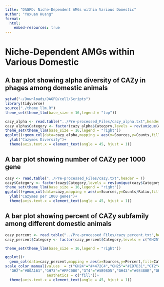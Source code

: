 ```yaml
---
title: "DAGPD: Niche-Dependent AMGs within Various Domestic"
author: "Yuxuan Huang"
format: 
  html:
    embed-resources: true
---
```


# Niche-Dependent AMGs within Various Domestic

## A bar plot showing alpha diversity of CAZy in phages among domestic animals

```r
setwd("~/Downloads/DAGPD/cell/Scripts")
library(tidyverse)
source("./theme_llm.R")
theme_set(theme_llm(base_size = 16,legend = "top"))

cazy_alpha <- read.table("../Pre-processed_Files/cazy_alpha.txt",header = T)
cazy_alpha$Category <- factor(cazy_alpha$Category,levels = rev(unique(cazy_alpha$Category)))
theme_set(theme_llm(base_size = 16,legend = "right"))
ggplot()+geom_col(data=cazy_alpha,mapping = aes(x=Sources,y=Counts,fill=Category),width=0.5)+scale_fill_brewer(palette = "Set3")+
  ylab("Cazymes Diversity")+
  theme(axis.text.x = element_text(angle = 45, hjust = 1))

```

## A bar plot showing number of CAZy per 1000 gene
```r
cazy <- read.table("../Pre-processed_Files/cazy.txt",header = T)
cazy$Category <- factor(cazy$Category,levels = rev(unique(cazy$Category)))
theme_set(theme_llm(base_size = 16,legend = "right"))
ggplot()+geom_col(data=cazy,mapping = aes(x=Sources,y=Counts/Ratio,fill=Category),width=0.5)+scale_fill_brewer(palette = "Set3")+
  ylab("Cazymes per 1000 genes")+
  theme(axis.text.x = element_text(angle = 45, hjust = 1))

```

## A bar plot showing percent of CAZy subfamily among different domestic animals
```r
cazy_percent <- read.table("../Pre-processed_Files/cazy_percent.txt",header = T)
cazy_percent$Category <- factor(cazy_percent$Category,levels = c("GH25","GH23","GH24","GH108", "GT2", "GH73", "GT51", "GT4","GH19", "CBM50","GH13", "GH2", "GH43","Others"))

theme_set(theme_llm(base_size = 16,legend = "right"))

ggplot()+
  geom_col(data=cazy_percent,mapping = aes(x=Sources,y=Percent,fill=Category),width = 0.5)+
scale_color_manual(values  = c("GH24"="#4472C4","GH25"="#ED7D31","GT2"="#997300","GH13"="#70AD47",
  "GH2"="#00A161","GH73"="#FFC000","GT4"="#5B9BD5","GH43"="#9E480E","GH108"="#AE2AFF","GH23"="#2E90FF","GH19"="#D4FF43","CBM50"="#261FAB","GT51"="#D03500","Others"="lightgrey"),
                   aesthetics = c("fill"))+
  theme(axis.text.x = element_text(angle = 45, hjust = 1))
```

